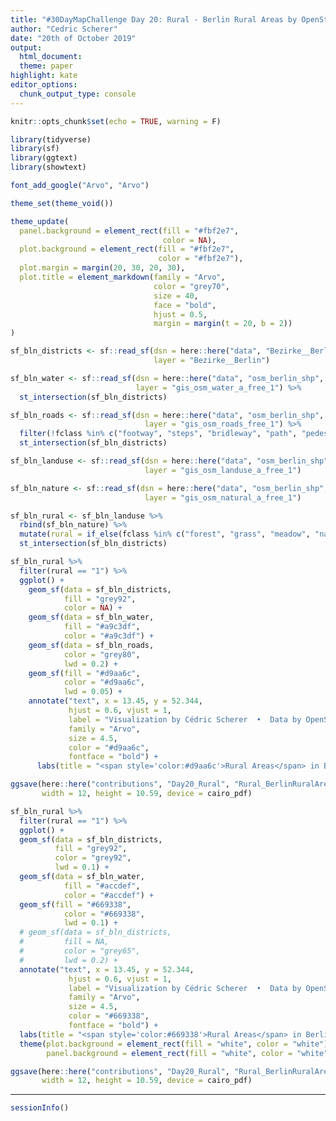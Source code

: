 ```yaml
---
title: "#30DayMapChallenge Day 20: Rural - Berlin Rural Areas by OpenStreetMaps"
author: "Cedric Scherer"
date: "20th of October 2019"
output:
  html_document:
  theme: paper
highlight: kate
editor_options:
  chunk_output_type: console
---
```

  
```r
knitr::opts_chunk$set(echo = TRUE, warning = F)
```

```r
library(tidyverse)
library(sf)
library(ggtext)
library(showtext)

font_add_google("Arvo", "Arvo")

theme_set(theme_void())

theme_update(
  panel.background = element_rect(fill = "#fbf2e7", 
                                  color = NA),
  plot.background = element_rect(fill = "#fbf2e7", 
                                 color = "#fbf2e7"),
  plot.margin = margin(20, 30, 20, 30),
  plot.title = element_markdown(family = "Arvo", 
                                color = "grey70",
                                size = 40,
                                face = "bold",
                                hjust = 0.5,
                                margin = margin(t = 20, b = 2))
)
```

```r
sf_bln_districts <- sf::read_sf(dsn = here::here("data", "Bezirke__Berlin", "Bezirke__Berlin.shp"), 
                                layer = "Bezirke__Berlin")

sf_bln_water <- sf::read_sf(dsn = here::here("data", "osm_berlin_shp", "gis_osm_water_a_free_1.shp"), 
                            layer = "gis_osm_water_a_free_1") %>% 
  st_intersection(sf_bln_districts)

sf_bln_roads <- sf::read_sf(dsn = here::here("data", "osm_berlin_shp", "gis_osm_roads_free_1.shp"), 
                              layer = "gis_osm_roads_free_1") %>% 
  filter(!fclass %in% c("footway", "steps", "bridleway", "path", "pedestrian", "cycleway")) %>% 
  st_intersection(sf_bln_districts)

sf_bln_landuse <- sf::read_sf(dsn = here::here("data", "osm_berlin_shp", "gis_osm_landuse_a_free_1.shp"), 
                              layer = "gis_osm_landuse_a_free_1")

sf_bln_nature <- sf::read_sf(dsn = here::here("data", "osm_berlin_shp", "gis_osm_natural_a_free_1.shp"), 
                              layer = "gis_osm_natural_a_free_1")

sf_bln_rural <- sf_bln_landuse %>% 
  rbind(sf_bln_nature) %>% 
  mutate(rural = if_else(fclass %in% c("forest", "grass", "meadow", "nature_reserve", "scrub", "heath", "beach", "cliff"), "1", "0")) %>% 
  st_intersection(sf_bln_districts)
```

```r
sf_bln_rural %>% 
  filter(rural == "1") %>% 
  ggplot() + 
    geom_sf(data = sf_bln_districts,
            fill = "grey92",
            color = NA) +
    geom_sf(data = sf_bln_water,
            fill = "#a9c3df",  
            color = "#a9c3df") +
    geom_sf(data = sf_bln_roads,
            color = "grey80",
            lwd = 0.2) +
    geom_sf(fill = "#d9aa6c", 
            color = "#d9aa6c",
            lwd = 0.05) +
    annotate("text", x = 13.45, y = 52.344, 
             hjust = 0.6, vjust = 1,
             label = "Visualization by Cédric Scherer  •  Data by OpenStreetMap",
             family = "Arvo", 
             size = 4.5, 
             color = "#d9aa6c",
             fontface = "bold") +
      labs(title = "<span style='color:#d9aa6c'>Rural Areas</span> in Berlin")

ggsave(here::here("contributions", "Day20_Rural", "Rural_BerlinRuralAreas.pdf"), 
       width = 12, height = 10.59, device = cairo_pdf)
```

```r
sf_bln_rural %>% 
  filter(rural == "1") %>% 
  ggplot() + 
  geom_sf(data = sf_bln_districts,
          fill = "grey92",
          color = "grey92",
          lwd = 0.1) +
  geom_sf(data = sf_bln_water,
            fill = "#accdef",  
            color = "#accdef") +
  geom_sf(fill = "#669338", 
            color = "#669338",
            lwd = 0.1) +
  # geom_sf(data = sf_bln_districts,
  #         fill = NA,
  #         color = "grey65",
  #         lwd = 0.2) +     
  annotate("text", x = 13.45, y = 52.344, 
             hjust = 0.6, vjust = 1,
             label = "Visualization by Cédric Scherer  •  Data by OpenStreetMap",
             family = "Arvo", 
             size = 4.5, 
             color = "#669338",
             fontface = "bold") +
  labs(title = "<span style='color:#669338'>Rural Areas</span> in Berlin") +
  theme(plot.background = element_rect(fill = "white", color = "white"),
        panel.background = element_rect(fill = "white", color = "white"))

ggsave(here::here("contributions", "Day20_Rural", "Rural_BerlinRuralAreas_v2.pdf"), 
       width = 12, height = 10.59, device = cairo_pdf)
```

***

```r
sessionInfo()
```
